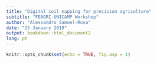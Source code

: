 ```yaml
---
title: "Digital soil mapping for precision agriculture"
subtitle: "FEAGRI-UNICAMP Workshop"
author: "Alessandro Samuel-Rosa"
date: "25 January 2019"
output: bookdown::html_document2
lang: pt
---
```


```r
knitr::opts_chunk$set(echo = TRUE, fig.asp = 1)
```

```r

```

